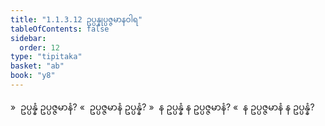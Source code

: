```yaml
---
title: "1.1.3.12 ဥပ္ပန္နုပ္ပဇ္ဇမာနဝါရ"
tableOfContents: false
sidebar:
  order: 12
type: "tipitaka"
basket: "ab"
book: "y8"
---
```



<DynamicBreadcrumb />

<Division number="58" book="y8" e="ch" v="34" p="299">

<Paragraph number="242" book="y8">
»  ဥပ္ပန္နံ ဥပ္ပဇ္ဇမာနံ?
</Paragraph>

<Paragraph number="243" book="y8">
«  ဥပ္ပဇ္ဇမာနံ ဥပ္ပန္နံ?
</Paragraph>

<Paragraph number="244" book="y8">
»  န ဥပ္ပန္နံ န ဥပ္ပဇ္ဇမာနံ?
</Paragraph>

<Paragraph number="245" book="y8">
«  န ဥပ္ပဇ္ဇမာနံ န ဥပ္ပန္နံ?
</Paragraph>
</Division>